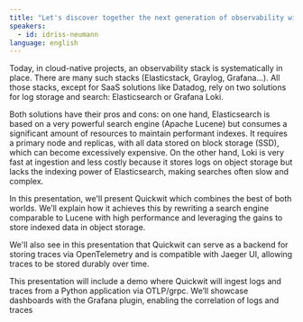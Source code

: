 ```yaml
---
title: "Let's discover together the next generation of observability with logs and traces: Quickwit"
speakers:
  - id: idriss-neumann
language: english
---
```


Today, in cloud-native projects, an observability stack is systematically in place. There are many such stacks (Elasticstack, Graylog, Grafana...). All those stacks, except for SaaS solutions like Datadog, rely on two solutions for log storage and search: Elasticsearch or Grafana Loki.

Both solutions have their pros and cons: on one hand, Elasticsearch is based on a very powerful search engine (Apache Lucene) but consumes a significant amount of resources to maintain performant indexes. It requires a primary node and replicas, with all data stored on block storage (SSD), which can become excessively expensive. On the other hand, Loki is very fast at ingestion and less costly because it stores logs on object storage but lacks the indexing power of Elasticsearch, making searches often slow and complex.

In this presentation, we'll present Quickwit which combines the best of both worlds. We’ll explain how it achieves this by rewriting a search engine comparable to Lucene with high performance and leveraging the gains to store indexed data in object storage.

We'll also see in this presentation that Quickwit can serve as a backend for storing traces via OpenTelemetry and is compatible with Jaeger UI, allowing traces to be stored durably over time.

This presentation will include a demo where Quickwit will ingest logs and traces from a Python application via OTLP/grpc. We’ll showcase dashboards with the Grafana plugin, enabling the correlation of logs and traces